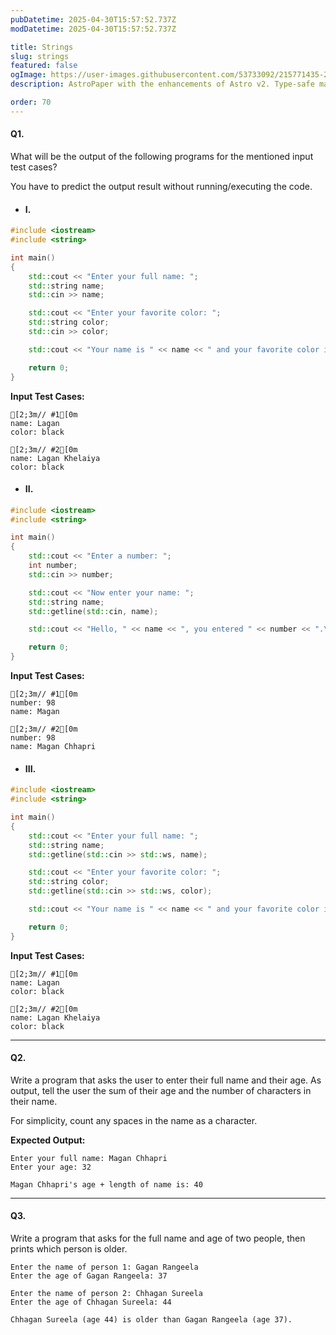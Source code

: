 ```yaml
---
pubDatetime: 2025-04-30T15:57:52.737Z
modDatetime: 2025-04-30T15:57:52.737Z

title: Strings
slug: strings
featured: false
ogImage: https://user-images.githubusercontent.com/53733092/215771435-25408246-2309-4f8b-a781-1f3d93bdf0ec.png
description: AstroPaper with the enhancements of Astro v2. Type-safe markdown contents, bug fixes and better dev experience etc.

order: 70
---
```



#### Q1.

What will be the output of the following programs for the mentioned input test cases?

<Admonition variant="caution" title="caution">
    You have to predict the output result without running/executing the code.
</Admonition>

- #### I.
```cpp
#include <iostream>
#include <string>

int main()
{
    std::cout << "Enter your full name: ";
    std::string name;
    std::cin >> name;

    std::cout << "Enter your favorite color: ";
    std::string color;
    std::cin >> color;

    std::cout << "Your name is " << name << " and your favorite color is " << color << '\n';

    return 0;
}
```

**Input Test Cases:**

```ansi
[2;3m// #1[0m
name: Lagan
color: black

[2;3m// #2[0m
name: Lagan Khelaiya
color: black
```

- #### II.
```cpp
#include <iostream>
#include <string>

int main()
{
    std::cout << "Enter a number: ";
    int number;
    std::cin >> number;

    std::cout << "Now enter your name: ";
    std::string name;
    std::getline(std::cin, name);

    std::cout << "Hello, " << name << ", you entered " << number << ".\n";

    return 0;
}
```

**Input Test Cases:**

```ansi
[2;3m// #1[0m
number: 98
name: Magan

[2;3m// #2[0m
number: 98
name: Magan Chhapri
```

- #### III.
```cpp
#include <iostream>
#include <string>

int main()
{
    std::cout << "Enter your full name: ";
    std::string name;
    std::getline(std::cin >> std::ws, name);

    std::cout << "Enter your favorite color: ";
    std::string color;
    std::getline(std::cin >> std::ws, color);

    std::cout << "Your name is " << name << " and your favorite color is " << color << '\n';

    return 0;
}
```

**Input Test Cases:**

```ansi
[2;3m// #1[0m
name: Lagan
color: black

[2;3m// #2[0m
name: Lagan Khelaiya
color: black
```

---

#### Q2.

Write a program that asks the user to enter their full name and their age. As output, tell the user the sum of their age and the number of characters in their name.

<Admonition variant="note" title="note">
    For simplicity, count any spaces in the name as a character.
</Admonition>

**Expected Output:**

```ansi
Enter your full name: Magan Chhapri
Enter your age: 32

Magan Chhapri's age + length of name is: 40
```

---

#### Q3.

Write a program that asks for the full name and age of two people, then prints which person is older.

```ansi
Enter the name of person 1: Gagan Rangeela
Enter the age of Gagan Rangeela: 37

Enter the name of person 2: Chhagan Sureela
Enter the age of Chhagan Sureela: 44

Chhagan Sureela (age 44) is older than Gagan Rangeela (age 37).
```